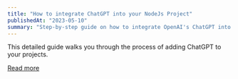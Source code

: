 ```yaml
---
title: "How to integrate ChatGPT into your NodeJs Project"
publishedAt: "2023-05-10"
summary: "Step-by-step guide on how to integrate OpenAI's ChatGPT into a Node.js project, from setting up the environment to making API requests."
---
```


This detailed guide walks you through the process of adding ChatGPT to your projects.

[Read more](https://medium.com/@asmisalan/how-to-integrate-chatgpt-into-your-nodejs-project-46dd545fc273)
